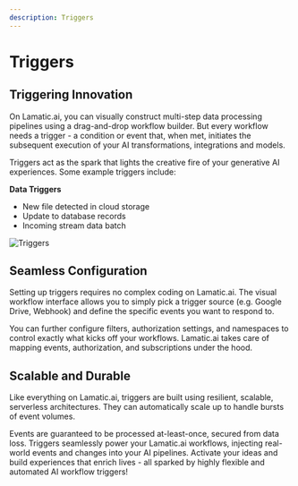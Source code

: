 ---
description: Triggers
---

# Triggers

## Triggering Innovation

On Lamatic.ai, you can visually construct multi-step data processing pipelines using a drag-and-drop workflow builder. But every workflow needs a trigger - a condition or event that, when met, initiates the subsequent execution of your AI transformations, integrations and models.

Triggers act as the spark that lights the creative fire of your generative AI experiences. Some example triggers include:

**Data Triggers**
- New file detected in cloud storage
- Update to database records
- Incoming stream data batch

![Triggers](/assets/trigger.png)

## Seamless Configuration

Setting up triggers requires no complex coding on Lamatic.ai. The visual workflow interface allows you to simply pick a trigger source (e.g. Google Drive, Webhook) and define the specific events you want to respond to.

You can further configure filters, authorization settings, and namespaces to control exactly what kicks off your workflows. Lamatic.ai takes care of mapping events, authorization, and subscriptions under the hood.


## Scalable and Durable

Like everything on Lamatic.ai, triggers are built using resilient, scalable, serverless architectures. They can automatically scale up to handle bursts of event volumes.

Events are guaranteed to be processed at-least-once, secured from data loss. Triggers seamlessly power your Lamatic.ai workflows, injecting real-world events and changes into your AI pipelines. Activate your ideas and build experiences that enrich lives - all sparked by highly flexible and automated AI workflow triggers!